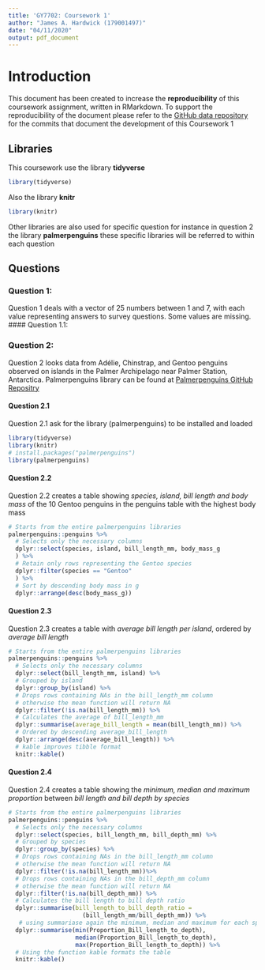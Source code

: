```yaml
---
title: 'GY7702: Coursework 1'
author: "James A. Hardwick (179001497)"
date: "04/11/2020"
output: pdf_document
---
```

# Introduction 
This document has been created to increase the **reproducibility** of this coursework 
assignment, written in RMarkdown. To support the reproducibility of the document
please refer to the [GitHub data repository](https://github.com/Jah109/GY7702_CW1.git) 
for the commits that document the development of this Coursework 1

## Libraries 
This coursework use the library **tidyverse**
```r
library(tidyverse)
```
Also the library **knitr**
```r
library(knitr)
```

Other libraries are also used for specific question for instance in question 2 the library **palmerpenguins** these specific libraries will be referred to within each question  

## Questions 
### Question 1: 
Question 1 deals with a vector of 25 numbers between 1 and 7, with each value representing answers to survey questions. Some values are missing. 
#### Question 1.1:


### Question 2:
Question 2 looks data from Adélie, Chinstrap, and Gentoo penguins observed on islands in the Palmer Archipelago near Palmer Station, Antarctica. Palmerpenguins library can be found at [Palmerpenguins GitHub Repositry](https://github.com/allisonhorst/palmerpenguins.git)

#### Question 2.1
Question 2.1 ask for the library (palmerpenguins) to be installed and loaded 
```r
library(tidyverse)
library(knitr)
# install.packages("palmerpenguins")
library(palmerpenguins)
```

#### Question 2.2
Question 2.2 creates a table showing *species, island, bill length and body mass* of the 10 Gentoo penguins in the penguins table with the highest body mass
```r
# Starts from the entire palmerpenguins libraries  
palmerpenguins::penguins %>%
  # Selects only the necessary columns
  dplyr::select(species, island, bill_length_mm, body_mass_g
  ) %>%
  # Retain only rows representing the Gentoo species 
  dplyr::filter(species == "Gentoo"
  ) %>%
  # Sort by descending body mass in g
  dplyr::arrange(desc(body_mass_g)) 
```

#### Question 2.3 
Question 2.3 creates a table with *average bill length per island*, ordered by *average bill length*
```r
# Starts from the entire palmerpenguins libraries  
palmerpenguins::penguins %>%
  # Selects only the necessary columns
  dplyr::select(bill_length_mm, island) %>%
  # Grouped by island
  dplyr::group_by(island) %>%
  # Drops rows containing NAs in the bill_length_mm column
  # otherwise the mean function will return NA
  dplyr::filter(!is.na(bill_length_mm)) %>%
  # Calculates the average of bill_length_mm
  dplyr::summarise(average_bill_length = mean(bill_length_mm)) %>%
  # Ordered by descending average_bill_length
  dplyr::arrange(desc(average_bill_length)) %>%
  # kable improves tibble format 
  knitr::kable()
```

#### Question 2.4 
Question 2.4 creates a table showing the *minimum, median and maximum proportion* between *bill length and bill depth by species* 
```r
# Starts from the entire palmerpenguins libraries 
palmerpenguins::penguins %>%
  # Selects only the necessary columns
  dplyr::select(species, bill_length_mm, bill_depth_mm) %>%
  # Grouped by species
  dplyr::group_by(species) %>%
  # Drops rows containing NAs in the bill_length_mm column
  # otherwise the mean function will return NA
  dplyr::filter(!is.na(bill_length_mm))%>%
  # Drops rows containing NAs in the bill_depth_mm column
  # otherwise the mean function will return NA
  dplyr::filter(!is.na(bill_depth_mm)) %>%
  # Calculates the bill length to bill depth ratio 
  dplyr::summarise(bill_length_to_bill_depth_ratio = 
                     (bill_length_mm/bill_depth_mm)) %>%
   # using summariase again the minimum, median and maximum for each species can be calculated 
  dplyr::summarise(min(Proportion_Bill_length_to_depth), 
                   median(Proportion_Bill_length_to_depth),
                   max(Proportion_Bill_length_to_depth)) %>%
  # Using the function kable formats the table 
  knitr::kable()
```
